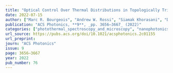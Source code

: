 ```yaml
---
title: "Optical Control Over Thermal Distributions in Topologically Trivial and Non-Trivial Plasmon Lattices"
date: 2022-07-15
author: ["Marc R. Bourgeois", "Andrew W. Rossi", "Siamak Khorasani", "David J. Masiello"]
publication: "ACS Photonics, **9**, _pp. 3656–3667_ (2022)"
categories: ["photothermal_spectroscopy_and_microscopy", "nanophotonics-quantum_optics"]
url_source: https://pubs.acs.org/doi/10.1021/acsphotonics.2c01155
url_preprint: 
journ: "ACS Photonics"
issue: 9
page: 3656–3667
year: 2022
pub_number: 76
---
```

